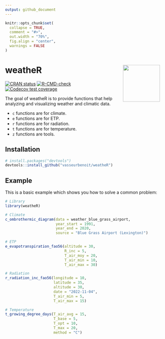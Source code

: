 ```yaml
---
output: github_document
---
```


<!-- README.md is generated from README.Rmd. Please edit that file -->

```r
knitr::opts_chunk$set(
  collapse = TRUE,
  comment = "#>",
  out.width = "70%",
  fig.align = "center",
  warnings = FALSE
)
```

# weatheR <img src="man/figures/logo.png" align="right" height="120" alt="" />

<!-- badges: start -->

[![CRAN status](https://www.r-pkg.org/badges/version/weatheR)](https://CRAN.R-project.org/package=weatheR)
[![R-CMD-check](https://github.com/vasseurbenoit/weatheR/actions/workflows/R-CMD-check.yaml/badge.svg)](https://github.com/vasseurbenoit/weatheR/actions/workflows/R-CMD-check.yaml)
[![Codecov test coverage](https://codecov.io/gh/vasseurbenoit/weatheR/branch/dev/graph/badge.svg)](https://app.codecov.io/gh/vasseurbenoit/weatheR?branch=dev)
<!-- badges: end -->

The goal of weatheR is to provide functions that help analyzing and visualizing
weather and climatic data.

- `c` functions are for climate.
- `e` functions are for ETP.
- `r` functions are for radiation.
- `t` functions are for temperature.
- `z` functions are tools.

## Installation

``` r
# install.packages("devtools")
devtools::install_github("vasseurbenoit/weatheR")
```

## Example

This is a basic example which shows you how to solve a common problem:

```r
# Library
library(weatheR)

# Climate
c_ombrothermic_diagram(data = weather_blue_grass_airport,
                       year_start = 1991,
                       year_end = 2020,
                       source = "Blue Grass Airport (Lexington)")

# ETP
e_evapotranspiration_fao56(altitude = 30,
                           R_inc = 5,
                           T_air_moy = 20,
                           T_air_min = 10,
                           T_air_max = 30)

# Radiation
r_radiation_inc_fao56(longitude = 10,
                      latitude = 35,
                      altitude = 30,
                      date = "2022-11-04",
                      T_air_min = 5,
                      T_air_max = 15)

# Temperature
t_growing_degree_days(T_air_avg = 15,
                      T_base = 5,
                      T_opt = 10,
                      T_max = 20,
                      method = "C")
```
